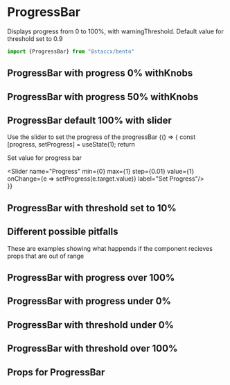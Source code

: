 
<Meta title="Components|DataViz/ProgressBar" component={ProgressBar} decorators={[withKnobs]}/>

# ProgressBar
Displays progress from 0 to 100%, with warningThreshold. Default value for threshold set to 0.9


```javascript
import {ProgressBar} from "@staccx/bento"
```



## ProgressBar with progress 0% withKnobs
<Preview>
  <Story name="0%">
   <ProgressBar progress={number("default0%",0.0,"default0")}/>
  </Story>
</Preview>

   
## ProgressBar with progress 50% withKnobs
<Preview>
  <Story name="50%">
   <ProgressBar progress={number("default50%", 0.5, "default50")}/>
  </Story>
</Preview>



## ProgressBar default 100% with slider
Use the slider to set the progress of the progressBar
<Preview>
  <Story name="100%">
   {() => {
    const [progress, setProgress] = useState(1);
    return <div>
    <p>Set value for progress bar</p>
    <Slider name="Progress" min={0} max={1} step={0.01} value={1} onChange={e => setProgress(e.target.value)} label="Set Progress"/>
    <ProgressBar progress={progress}  />
    </div>
   }}
  </Story>
</Preview>


## ProgressBar with threshold set to 10%
<Preview>
    <Story name="Threshold low">
       <ProgressBar progress={0.2} warningThreshold={0.1}/>
     </Story>
</Preview>

## Different possible pitfalls 
These are examples showing what happends if the component recieves props that are
out of range

## ProgressBar with progress over 100%
<Preview>
  <Story name="110%">
   <ProgressBar progress={1.1}/>
  </Story>
</Preview>


## ProgressBar with progress under 0%
<Preview>
  <Story name="-10%">
   <ProgressBar progress={-0.1}/>
  </Story>
</Preview>



## ProgressBar with threshold under 0%
<Preview>
    <Story name="Threshold under 0%">
       <ProgressBar progress={0.2} warningThreshold={-0.1}/>
     </Story>
</Preview>


## ProgressBar with threshold over 100%
<Preview>
    <Story name="Threshold over 100%">
       <ProgressBar progress={1} warningThreshold={1.5}/>
     </Story>
</Preview>           

## Props for ProgressBar

<Props of={ProgressBar} />


